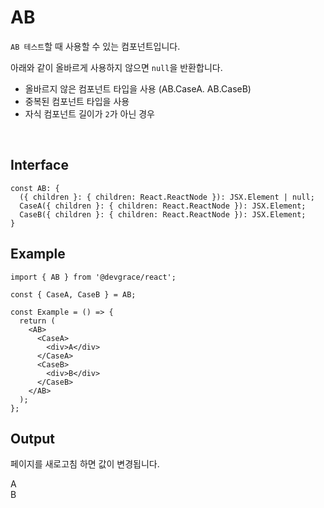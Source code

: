
# AB
`AB 테스트`할 때 사용할 수 있는 컴포넌트입니다. 

아래와 같이 올바르게 사용하지 않으면 `null`을 반환합니다.

- 올바르지 않은 컴포넌트 타입을 사용 (AB.CaseA. AB.CaseB)
- 중복된 컴포넌트 타입을 사용
- 자식 컴포넌트 길이가 `2`가 아닌 경우

<br />

## Interface
```tsx
const AB: {
  ({ children }: { children: React.ReactNode }): JSX.Element | null;
  CaseA({ children }: { children: React.ReactNode }): JSX.Element;
  CaseB({ children }: { children: React.ReactNode }): JSX.Element;
}
```

## Example

```tsx
import { AB } from '@devgrace/react';

const { CaseA, CaseB } = AB;

const Example = () => {
  return (
    <AB>
      <CaseA>
        <div>A</div>
      </CaseA>
      <CaseB>
        <div>B</div>
      </CaseB>
    </AB>
  );
}; 
```

## Output

<div>
  <p>페이지를 새로고침 하면 값이 변경됩니다.</p>
  <AB>
    <AB.CaseA>
      <div style={{ width: "50px", backgroundColor: "green", color: "white", fontSize: '2rem', textAlign: 'center'}}>A</div>
    </AB.CaseA>
    <AB.CaseB>
      <div style={{width: "50px", backgroundColor: "blue", color: "white", fontSize: '2rem', textAlign: 'center'}}>B</div>
    </AB.CaseB>
  </AB>
</div>